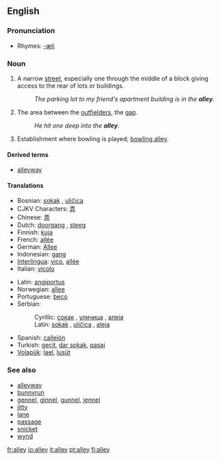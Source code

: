 ==English==

===Pronunciation===
*Rhymes: [[Rhymes:English:-æli|-æli]]

===Noun===
{{en-noun}}

#A narrow [[street]], especially one through the middle of a block giving access to the rear of lots or buildings.
#: ''The parking lot to my friend's apartment building is in the '''alley'''.''
#{{baseball}} The area between the [[outfielder]]s, the [[gap]].
#: ''He hit one deep into the '''alley'''.''
#{{italbrac|bowling}} Establishment where bowling is played; [[bowling alley]].

====Derived terms====
*[[alleyway]]

====Translations====
{{top}}
*Bosnian: [[sokak#Bosnian|sokak]] {{m}}, [[uličica#Bosnian|uličica]] {{f}}
*CJKV Characters: [[弄]]
*Chinese: [[弄]]
*Dutch: [[doorgang]] {{m}}, [[steeg]] {{f}}
*Finnish: [[kuja]]
*French: [[allée]] {{f}}
*German: [[Allee]] {{f}}
*Indonesian: [[gang]]
*[[Interlingua]]: [[vico]], [[allée]]
*Italian: [[vicolo]] {{m}}
{{mid}}
*Latin: [[angiportus]]
*Norwegian: [[allee]]
*Portuguese: [[beco]] {{m}}
*Serbian:
*:Cyrillic: [[сокак#Serbian|сокак]] {{m}}, [[уличица#Serbian|уличица]] {{f}}, [[алеја#Serbian|алеја]] {{f}}
*:Latin: [[sokak#Serbian|sokak]] {{m}}, [[uličica#Serbian|uličica]] {{f}}, [[aleja#Serbian|aleja]] {{f}}
*Spanish: [[callejón]] {{m}}
*Turkish: [[geçit]], [[dar sokak]], [[pasaj]]
*[[Volapük]]: [[lael]], [[lusüt]]
{{bottom}}

===See also===
*[[alleyway]]
*[[bunnyrun]]
*[[gennel]], [[ginnel]], [[gunnel]], [[jennel]]
*[[jitty]]
*[[lane]]
*[[passage]]
*[[snicket]]
*[[wynd]]

[[fr:alley]]
[[io:alley]]
[[it:alley]]
[[pt:alley]]
[[fi:alley]]